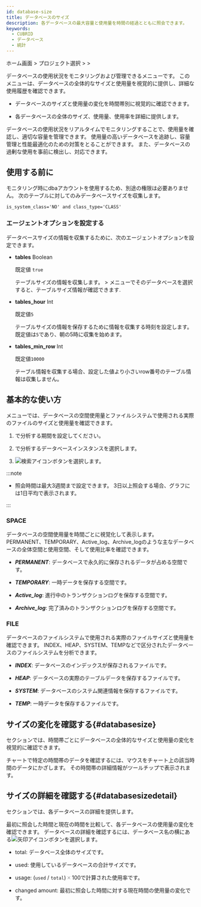 ```yaml
---
id: database-size
title: データベースのサイズ
description: 各データベースの最大容量と使用量を時間の経過とともに照会できます。
keywords:
  - CUBRID
  - データベース
  - 統計
---
```


ホーム画面 &gt; プロジェクト選択 &gt; <Cmdname sid="side_reportStat" className="uitext" /> &gt; <Cmdname sid="side_dbSize" className="uitext" />

データベースの使用状況をモニタリングおよび管理できるメニューです。 このメニューは、データベースの全体的なサイズと使用量を視覚的に提供し、詳細な使用履歴を確認できます。

- データベースのサイズと使用量の変化を時間帯別に視覚的に確認できます。

- 各データベースの全体のサイズ、使用量、使用率を詳細に提供します。

データベースの使用状況をリアルタイムでモニタリングすることで、使用量を確認し、適切な容量を管理できます。 使用量の高いデータベースを追跡し、容量管理と性能最適化のための対策をとることができます。 また、データベースの過剰な使用を事前に検出し、対応できます。

## 使用する前に

モニタリング時にdbaアカウントを使用するため、別途の権限は必要ありません。 次のテーブルに対してのみデータベースサイズを収集します。

```txt
is_system_class='NO' and class_type='CLASS'
```

### エージェントオプションを設定する

データベースサイズの情報を収集するために、次のエージェントオプションを設定できます。

- **tables** <span class='type'>Boolean</span>

  既定値 `true`

  テーブルサイズの情報を収集します。 <Cmdname sid="side_reportStat" className="uitext" /> &gt; <Cmdname sid="side_dbSize" className="uitext" /> メニューでそのデータベースを選択すると、テーブルサイズ情報が確認できます.

- **tables_hour** <span class='type'>Int</span>

  既定値`5`

  テーブルサイズの情報を保存するために情報を収集する時刻を設定します。 既定値は`5`であり、朝の5時に収集を始めます。

- **tables_min_row** <span class='type'>Int</span>

  既定値`10000`

  テーブル情報を収集する場合、設定した値より小さいrow番号のテーブル情報は収集しません。

## 基本的な使い方

<Cmdname sid="side_dbSize" className="uitext" />メニューでは、データベースの空間使用量とファイルシステムで使用される実際のファイルのサイズと使用量を確認できます。

1. <Cmdname sid="time" className="uitext" />で分析する期間を設定してください。

2. <Cmdname sid="instance" className="uitext" />で分析するデータベースインスタンスを選択します。

3. ![検索アイコン](/img/ico-btn-search.png)ボタンを選択します。

:::note

- 照会時間は最大3週間まで設定できます。 3日以上照会する場合、グラフには1日平均で表示されます。

:::

### SPACE

データベースの空間使用量を時間ごとに視覚化して表示します。 PERMANENT、TEMPORARY、Active_log、Archive_logのような主なデータベースの全体空間と使用空間、そして使用比率を確認できます。

<ImgLang img='db-stat-table-space-cubrid.png' desc='Database size' />

- ***PERMANENT***: データベースで永久的に保存されるデータが占める空間です。

- ***TEMPORARY***: 一時データを保存する空間です。

- ***Active_log***: 進行中のトランザクションログを保存する空間です。

- ***Archive_log***: 完了済みのトランザクションログを保存する空間です。

### FILE

データベースのファイルシステムで使用される実際のファイルサイズと使用量を確認できます。 INDEX、HEAP、SYSTEM、TEMPなどで区分されたデータベースのファイルシステムを分析できます。

<ImgLang img='db-stat-table-space-file-cubrid.png' desc='Database size' />

- ***INDEX***: データベースのインデックスが保存されるファイルです。

- ***HEAP***: データベースの実際のテーブルデータを保存するファイルです。

- ***SYSTEM***: データベースのシステム関連情報を保存するファイルです。

- ***TEMP***: 一時データを保存するファイルです。

## サイズの変化を確認する{#databasesize}

<Cmdname sid="TTL06025" className="uitext" />セクションでは、時間帯ごとにデータベースの全体的なサイズと使用量の変化を視覚的に確認できます。

<ImgLang img="db-stat-table-space-check-trend-cubrid.png" desc="Database size" />

チャートで特定の時間帯のデータを確認するには、マウスをチャート上の該当時間のデータにかざします。 その時間帯の詳細情報がツールチップで表示されます。

## サイズの詳細を確認する{#databasesizedetail}

<Cmdname sid="TTL06026" className="uitext" />セクションでは、各データベースの詳細を提供します。

<ImgLang img="db-stat-table-space-size-details-cubrid.png" desc="Database size" />

最初に照会した時間と現在の時間を比較して、各データベースの使用量の変化を確認できます。 データベースの詳細を確認するには、データベース名の横にある![矢印アイコン](/img/ic-caret-right.svg)ボタンを選択します。

- <UI>total</UI>: データベース全体のサイズです。

- <UI>used</UI>: 使用しているデータベースの合計サイズです。

- <UI>usage</UI>: (`used` / `total`) 🞨 100で計算された使用率です。

- <UI>changed amount</UI>: 最初に照会した時間に対する現在時間の使用量の変化です。
